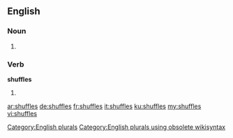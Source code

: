 ==English==

===Noun===
{{head|en}}

# {{plural of|shuffle}}

===Verb===
'''shuffles'''
# {{en-third-person singular of|shuffle}}

[[Category:English plurals]][[Category:English plurals using obsolete wikisyntax]]

[[ar:shuffles]]
[[de:shuffles]]
[[fr:shuffles]]
[[it:shuffles]]
[[ku:shuffles]]
[[my:shuffles]]
[[vi:shuffles]]